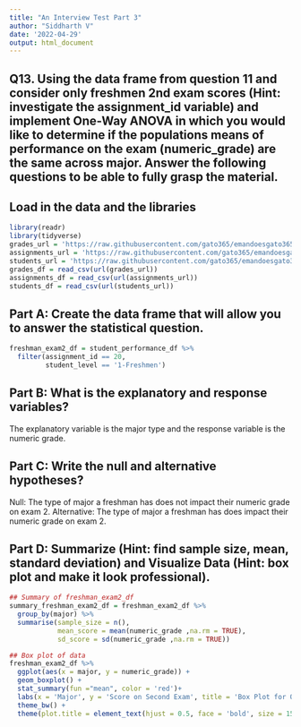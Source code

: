 ```yaml
---
title: "An Interview Test Part 3"
author: "Siddharth V"
date: '2022-04-29'
output: html_document
---
```


## Q13. Using the data frame from question 11 and consider only freshmen 2nd exam scores (Hint: investigate the assignment_id variable) and implement One-Way ANOVA in which you would like to determine if the populations means of performance on the exam (numeric_grade) are the same across major. Answer the following questions to be able to fully grasp the material.

## Load in the data and the libraries
```r
library(readr)
library(tidyverse)
grades_url = 'https://raw.githubusercontent.com/gato365/emandoesgato365/main/content/post/2022-04-25-an-interview-test/grades.csv'
assignments_url = 'https://raw.githubusercontent.com/gato365/emandoesgato365/main/content/post/2022-04-25-an-interview-test/assignments.csv' 
students_url = 'https://raw.githubusercontent.com/gato365/emandoesgato365/main/content/post/2022-04-25-an-interview-test/students.csv'
grades_df = read_csv(url(grades_url))
assignments_df = read_csv(url(assignments_url))
students_df = read_csv(url(students_url))
```

## Part A: Create the data frame that will allow you to answer the statistical question.
```r
freshman_exam2_df = student_performance_df %>%
  filter(assignment_id == 20,
         student_level == '1-Freshmen')
```

## Part B: What is the explanatory and response variables?
The explanatory variable is the major type and the response variable is the numeric grade.

## Part C: Write the null and alternative hypotheses?
Null: The type of major a freshman has does not impact their numeric grade on exam 2.
Alternative: The type of major a freshman has does impact their numeric grade on exam 2.

## Part D: Summarize (Hint: find sample size, mean, standard deviation) and Visualize Data (Hint: box plot and make it look professional).
```r
## Summary of freshman_exam2_df 
summary_freshman_exam2_df = freshman_exam2_df %>% 
  group_by(major) %>% 
  summarise(sample_size = n(),
            mean_score = mean(numeric_grade ,na.rm = TRUE),
            sd_score = sd(numeric_grade ,na.rm = TRUE))
```

```r
## Box plot of data
freshman_exam2_df %>%  
  ggplot(aes(x = major, y = numeric_grade)) +
  geom_boxplot() +
  stat_summary(fun ="mean", color = 'red')+
  labs(x = 'Major', y = 'Score on Second Exam', title = 'Box Plot for One-Way ANOVA') +
  theme_bw() +
  theme(plot.title = element_text(hjust = 0.5, face = 'bold', size = 15))
```

